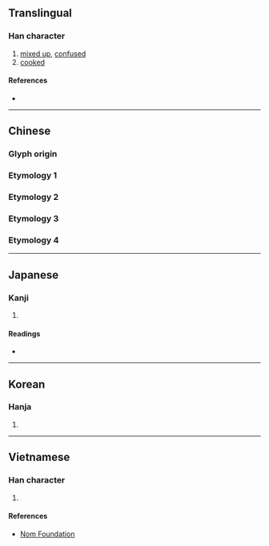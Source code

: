 {{character info/new}}
==Translingual==

===Han character===
{{Han char|rn=79|rad=殳|as=08|sn=12|four=47247|canj=KBHNE|ids=⿰肴殳}}

# [[mixed up]], [[confused]]
# [[cooked]]

====References====
* {{Han ref|kx=0586.060|dkj=16647|dj=0978.130|hdz=32160.130|uh=6BBD|ud=27581|bh=D9E2|bd=55778}}

----

==Chinese==
{{zh-forms}}

===Glyph origin===
{{Han etym}}

===Etymology 1===
{{zh-see|淆|v}}

===Etymology 2===
{{zh-see|崤|v}}

===Etymology 3===
{{zh-see|肴|v}}

===Etymology 4===
{{zh-see|效|v}}

----

==Japanese==

===Kanji===
{{ja-kanji|grade=|rs=殳08}}

# {{defn|lang=ja|sort=殳08}}

====Readings====
* {{ja-readings|on=[[こう]] (kō), [[ぎょう]] (gyō)|kun=[[まじる]] (majiru)}}

----

==Korean==

===Hanja===
{{ko-hanja|hangeul=효|eumhun=|rv=hyo|mr=hyo|y=hyo}}

# {{defn|lang=ko|sort=殳08}}

----

==Vietnamese==

===Han character===
{{vi-readings|rs=殳08|hanviet=hào}}

# {{defn|lang=vi|sort=殳08}}

====References====
* [http://nomfoundation.org/common/nom_details.php?codepoint=6bbd Nom Foundation]